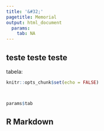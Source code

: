 ```yaml
---
title: '&#32;'
pagetitle: Memorial
output: html_document
  params:
    tab: NA
---
```

## teste teste teste

tabela:

```r
knitr::opts_chunk$set(echo = FALSE)



params$tab

```

## R Markdown

